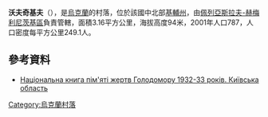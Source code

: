 {{coord|50|11|30|N|31|28|48|E|scale:30000|display=title}}

'''沃夫奇基夫'''（{{lang-uk|Вовчків}}），是[[烏克蘭|烏克蘭]]的村落，位於該國中北部[[基輔州|基輔州]]，由[[佩列亞斯拉夫-赫梅利尼茨基區|佩列亞斯拉夫-赫梅利尼茨基區]]負責管轄，面積3.16平方公里，海拔高度94米，2001年人口787，人口密度每平方公里249.1人。

==參考資料==
*[https://web.archive.org/web/20130925094429/http://www.memory.gov.ua/data/upload/publication/main/ua/1090/19.pdf Національна книга пім'яті жертв Голодомору 1932-33 років. Київська область]

{{Ukraine-geo-stub}}
[[Category:烏克蘭村落|Category:烏克蘭村落]]